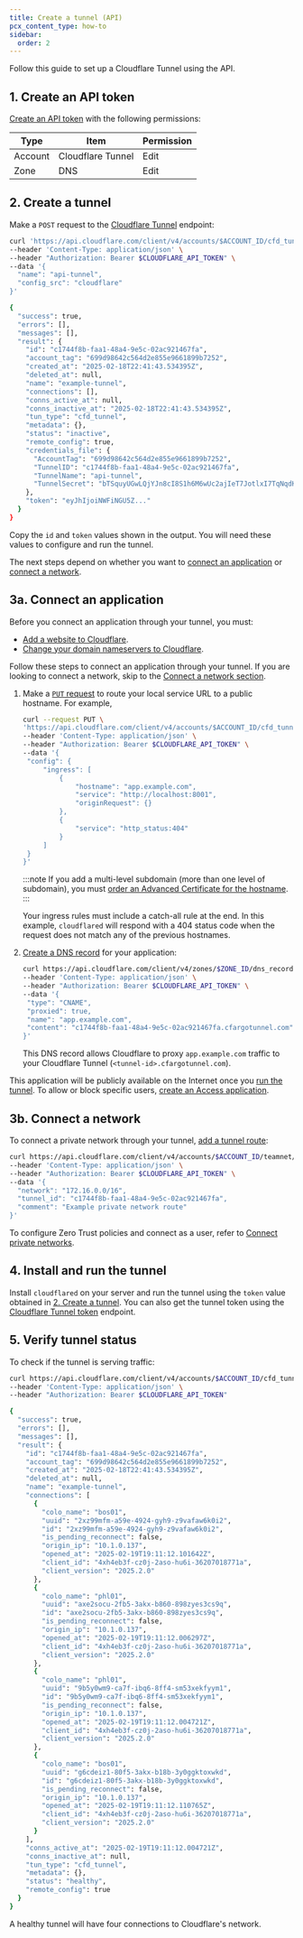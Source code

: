 ```yaml
---
title: Create a tunnel (API)
pcx_content_type: how-to
sidebar:
  order: 2
---
```



Follow this guide to set up a Cloudflare Tunnel using the API.

## 1. Create an API token

[Create an API token](/fundamentals/api/get-started/create-token/) with the following permissions:

| Type    | Item              | Permission |
| ------- | ----------------- | ---------- |
| Account | Cloudflare Tunnel | Edit       |
| Zone    | DNS               | Edit       |

## 2. Create a tunnel

Make a `POST` request to the [Cloudflare Tunnel](/api/resources/zero_trust/subresources/tunnels/subresources/cloudflared/methods/create/) endpoint:

```sh
curl 'https://api.cloudflare.com/client/v4/accounts/$ACCOUNT_ID/cfd_tunnel' \
--header 'Content-Type: application/json' \
--header "Authorization: Bearer $CLOUDFLARE_API_TOKEN" \
--data '{
  "name": "api-tunnel",
  "config_src": "cloudflare"
}'
```

```sh output
{
  "success": true,
  "errors": [],
  "messages": [],
  "result": {
    "id": "c1744f8b-faa1-48a4-9e5c-02ac921467fa",
    "account_tag": "699d98642c564d2e855e9661899b7252",
    "created_at": "2025-02-18T22:41:43.534395Z",
    "deleted_at": null,
    "name": "example-tunnel",
    "connections": [],
    "conns_active_at": null,
    "conns_inactive_at": "2025-02-18T22:41:43.534395Z",
    "tun_type": "cfd_tunnel",
    "metadata": {},
    "status": "inactive",
    "remote_config": true,
    "credentials_file": {
      "AccountTag": "699d98642c564d2e855e9661899b7252",
      "TunnelID": "c1744f8b-faa1-48a4-9e5c-02ac921467fa",
      "TunnelName": "api-tunnel",
      "TunnelSecret": "bTSquyUGwLQjYJn8cI8S1h6M6wUc2ajIeT7JotlxI7TqNqdKFhuQwX3O8irSnb=="
    },
    "token": "eyJhIjoiNWFiNGU5Z..."
  }
}
```

Copy the `id` and `token` values shown in the output. You will need these values to configure and run the tunnel.

The next steps depend on whether you want to [connect an application](#3a-connect-an-application) or [connect a network](#3b-connect-a-network).

## 3a. Connect an application

Before you connect an application through your tunnel, you must:

- [Add a website to Cloudflare](/fundamentals/setup/manage-domains/add-site/).
- [Change your domain nameservers to Cloudflare](/dns/zone-setups/full-setup/setup/).

Follow these steps to connect an application through your tunnel. If you are looking to connect a network, skip to the [Connect a network section](#3b-connect-a-network).

1. Make a [`PUT` request](/api/resources/zero_trust/subresources/tunnels/subresources/cloudflared/subresources/configurations/methods/update/) to route your local service URL to a public hostname. For example,

   ```sh
   curl --request PUT \
   'https://api.cloudflare.com/client/v4/accounts/$ACCOUNT_ID/cfd_tunnel/c1744f8b-faa1-48a4-9e5c-02ac921467fa/configurations' \
   --header 'Content-Type: application/json' \
   --header "Authorization: Bearer $CLOUDFLARE_API_TOKEN" \
   --data '{
   	"config": {
   		"ingress": [
   			{
   				"hostname": "app.example.com",
   				"service": "http://localhost:8001",
   				"originRequest": {}
   			},
   			{
   				"service": "http_status:404"
   			}
   		]
   	}
   }'
   ```

   :::note
   If you add a multi-level subdomain (more than one level of subdomain), you must [order an Advanced Certificate for the hostname](/cloudflare-one/faq/troubleshooting/#i-see-this-site-cant-provide-a-secure-connection).
   :::

   Your ingress rules must include a catch-all rule at the end. In this example, `cloudflared` will respond with a 404 status code when the request does not match any of the previous hostnames.

2. [Create a DNS record](/api/resources/dns/subresources/records/methods/create/) for your application:

   ```sh
   curl https://api.cloudflare.com/client/v4/zones/$ZONE_ID/dns_records \
   --header 'Content-Type: application/json' \
   --header "Authorization: Bearer $CLOUDFLARE_API_TOKEN" \
   --data '{
   	"type": "CNAME",
   	"proxied": true,
   	"name": "app.example.com",
   	"content": "c1744f8b-faa1-48a4-9e5c-02ac921467fa.cfargotunnel.com"
   }'
   ```

   This DNS record allows Cloudflare to proxy `app.example.com` traffic to your Cloudflare Tunnel (`<tunnel-id>.cfargotunnel.com`).

This application will be publicly available on the Internet once you [run the tunnel](#4-install-and-run-the-tunnel). To allow or block specific users, [create an Access application](/cloudflare-one/applications/configure-apps/self-hosted-public-app/).

## 3b. Connect a network

To connect a private network through your tunnel, [add a tunnel route](/api/resources/zero_trust/subresources/networks/subresources/routes/methods/create/):

```sh
curl https://api.cloudflare.com/client/v4/accounts/$ACCOUNT_ID/teamnet/routes \
--header 'Content-Type: application/json' \
--header "Authorization: Bearer $CLOUDFLARE_API_TOKEN" \
--data '{
  "network": "172.16.0.0/16",
  "tunnel_id": "c1744f8b-faa1-48a4-9e5c-02ac921467fa",
  "comment": "Example private network route"
}'
```

To configure Zero Trust policies and connect as a user, refer to [Connect private networks](/cloudflare-one/connections/connect-networks/private-net/cloudflared/).

## 4. Install and run the tunnel

Install `cloudflared` on your server and run the tunnel using the `token` value obtained in [2. Create a tunnel](#2-create-a-tunnel). You can also get the tunnel token using the [Cloudflare Tunnel token](/api/resources/zero_trust/subresources/tunnels/subresources/cloudflared/subresources/token/methods/get/) endpoint.

<Render file="tunnel/install-and-run-tunnel" product="cloudflare-one" />

## 5. Verify tunnel status

To check if the tunnel is serving traffic:

```sh
curl https://api.cloudflare.com/client/v4/accounts/$ACCOUNT_ID/cfd_tunnel/c1744f8b-faa1-48a4-9e5c-02ac921467fa \
--header 'Content-Type: application/json' \
--header "Authorization: Bearer $CLOUDFLARE_API_TOKEN"
```

```sh output
{
  "success": true,
  "errors": [],
  "messages": [],
  "result": {
    "id": "c1744f8b-faa1-48a4-9e5c-02ac921467fa",
    "account_tag": "699d98642c564d2e855e9661899b7252",
    "created_at": "2025-02-18T22:41:43.534395Z",
    "deleted_at": null,
    "name": "example-tunnel",
    "connections": [
      {
        "colo_name": "bos01",
        "uuid": "2xz99mfm-a59e-4924-gyh9-z9vafaw6k0i2",
        "id": "2xz99mfm-a59e-4924-gyh9-z9vafaw6k0i2",
        "is_pending_reconnect": false,
        "origin_ip": "10.1.0.137",
        "opened_at": "2025-02-19T19:11:12.101642Z",
        "client_id": "4xh4eb3f-cz0j-2aso-hu6i-36207018771a",
        "client_version": "2025.2.0"
      },
      {
        "colo_name": "phl01",
        "uuid": "axe2socu-2fb5-3akx-b860-898zyes3cs9q",
        "id": "axe2socu-2fb5-3akx-b860-898zyes3cs9q",
        "is_pending_reconnect": false,
        "origin_ip": "10.1.0.137",
        "opened_at": "2025-02-19T19:11:12.006297Z",
        "client_id": "4xh4eb3f-cz0j-2aso-hu6i-36207018771a",
        "client_version": "2025.2.0"
      },
      {
        "colo_name": "phl01",
        "uuid": "9b5y0wm9-ca7f-ibq6-8ff4-sm53xekfyym1",
        "id": "9b5y0wm9-ca7f-ibq6-8ff4-sm53xekfyym1",
        "is_pending_reconnect": false,
        "origin_ip": "10.1.0.137",
        "opened_at": "2025-02-19T19:11:12.004721Z",
        "client_id": "4xh4eb3f-cz0j-2aso-hu6i-36207018771a",
        "client_version": "2025.2.0"
      },
      {
        "colo_name": "bos01",
        "uuid": "g6cdeiz1-80f5-3akx-b18b-3y0ggktoxwkd",
        "id": "g6cdeiz1-80f5-3akx-b18b-3y0ggktoxwkd",
        "is_pending_reconnect": false,
        "origin_ip": "10.1.0.137",
        "opened_at": "2025-02-19T19:11:12.110765Z",
        "client_id": "4xh4eb3f-cz0j-2aso-hu6i-36207018771a",
        "client_version": "2025.2.0"
      }
    ],
    "conns_active_at": "2025-02-19T19:11:12.004721Z",
    "conns_inactive_at": null,
    "tun_type": "cfd_tunnel",
    "metadata": {},
    "status": "healthy",
    "remote_config": true
  }
}
```

A healthy tunnel will have four connections to Cloudflare's network.
